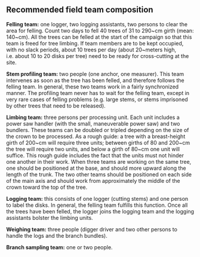 

## Recommended field team composition {#equip}


**Felling team:**
one logger, two logging assistants, two persons to clear the area for felling. Count two days to fell 40 trees of 31 to 290~cm girth (mean: 140~cm). All the trees can be felled at the start of the campaign so that this team is freed for tree limbing. If team members are to be kept occupied, with no slack periods, about 10 trees per day (about 20~meters high, i.e. about 10 to 20 disks per tree) need to be ready for cross-cutting at the site.

**Stem profiling team:**
two people (one anchor, one measurer). This team intervenes as soon as the tree has been felled, and therefore follows the felling team. In general, these two teams work in a fairly synchronized manner. The profiling team never has to wait for the felling team, except in very rare cases of felling problems (e.g. large stems, or stems imprisoned by other trees that need to be released).

**Limbing team:**
three persons per processing unit. Each unit includes a power saw handler (with the small, maneuverable power saw) and two bundlers. These teams can be doubled or tripled depending on the size of the crown to be processed. As a rough guide: a tree with a breast-height girth of 200~cm will require three units; between girths of 80 and 200~cm the tree will require two units, and below a girth of 80~cm one unit will suffice. This rough guide includes the fact that the units must not hinder one another in their work. When three teams are working on the same tree, one should be positioned at the base, and should more upward along the length of the trunk. The two other teams should be positioned on each side of the main axis and should work from approximately the middle of the crown toward the top of the tree.

**Logging team:**
this consists of one logger (cutting stems) and one person to label the disks. In general, the felling team fulfills this function. Once all the trees have been felled, the logger joins the logging team and the logging assistants bolster the limbing units.

**Weighing team:**
three people (digger driver and two other persons to handle the logs and the branch bundles).

**Branch sampling team:**
one or two people.

